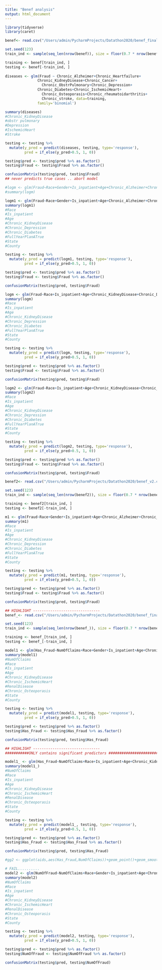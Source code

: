 ```yaml
---
title: "Benef analysis"
output: html_document
---
```


```r
library(tidyverse)
library(caret)

benef<- read.csv("/Users/admin/PycharmProjects/Datathon2020/benef_final.csv")

set.seed(123)
train_ind <- sample(seq_len(nrow(benef)), size = floor(0.7 * nrow(benef)))

training <- benef[train_ind, ]
testing <- benef[-train_ind, ]
 
diseases <- glm(Fraud ~ Chronic_Alzheimer+Chronic_Heartfailure+       
               Chronic_KidneyDisease+Chronic_Cancer+
                 Chronic_ObstrPulmonary+Chronic_Depression+
               Chronic_Diabetes+Chronic_IschemicHeart+
                 Chronic_Osteoporasis+Chronic_rheumatoidarthritis+
                 Chronic_stroke, data=training,
               family='binomial')

summary(diseases)
#Chronic_KidneyDisease
#obstr pulmonary 
#Depression
#IschemicHeart 
#Stroke

testing <- testing %>% 
  mutate(y_pred = predict(diseases, testing, type='response'),
         pred = if_else(y_pred>0.5, 1, 0))

testing$pred <- testing$pred %>% as.factor()
testing$Fraud <- testing$Fraud %>% as.factor()

confusionMatrix(testing$pred, testing$Fraud)
## never predicts true cases .. abort model

```
```r
#logm <- glm(Fraud~Race+Gender+Is_inpatient+Age+Chronic_Alzheimer+Chronic_Heartfailure+Chronic_KidneyDisease+Chronic_Cancer+Chronic_ObstrPulmonary+Chronic_Depression+Chronic_Diabetes+Chronic_IschemicHeart+Chronic_Osteoporasis+Chronic_rheumatoidarthritis+Chronic_stroke+RenalDisease+FullYearPlanA+FullYearPlanB, data=benef, family="binomial")
#summary(logm)

logm1 <- glm(Fraud~Race+Gender+Is_inpatient+Age+Chronic_Alzheimer+Chronic_Heartfailure+Chronic_KidneyDisease+Chronic_Cancer+Chronic_ObstrPulmonary+Chronic_Depression+Chronic_Diabetes+Chronic_IschemicHeart+Chronic_Osteoporasis+Chronic_rheumatoidarthritis+Chronic_stroke+RenalDisease+FullYearPlanA+FullYearPlanB+State+County, data=benef, family="binomial")
summary(logm1)
#Race
#Is_inpatient
#Age
#Chronic_KidneyDisease
#Chronic_Depression
#Chronic_Diabetes
#FullYearPlanATrue
#State
#County

testing <- testing %>% 
  mutate(y_pred = predict(logm1, testing, type='response'),
         pred = if_else(y_pred>0.5, 1, 0))

testing$pred <- testing$pred %>% as.factor()
testing$Fraud <- testing$Fraud %>% as.factor()

confusionMatrix(testing$pred, testing$Fraud)

```

```r
logm <- glm(Fraud~Race+Is_inpatient+Age+Chronic_KidneyDisease+Chronic_Depression+Chronic_Diabetes+FullYearPlanA+State+County, data=benef, family="binomial")
summary(logm)
#Race
#Is_inpatient
#Age
#Chronic_KidneyDisease
#Chronic_Depression
#Chronic_Diabetes
#FullYearPlanATrue
#State
#County

testing <- testing %>% 
  mutate(y_pred = predict(logm, testing, type='response'),
         pred = if_else(y_pred>0.5, 1, 0))

testing$pred <- testing$pred %>% as.factor()
testing$Fraud <- testing$Fraud %>% as.factor()

confusionMatrix(testing$pred, testing$Fraud)


```

```r
logm2 <- glm(Fraud~Race+Is_inpatient+Age+Chronic_KidneyDisease+Chronic_Depression+FullYearPlanA+State+County, data=benef, family="binomial")
summary(logm2)
#Race
#Is_inpatient
#Age
#Chronic_KidneyDisease
#Chronic_Depression
#Chronic_Diabetes
#FullYearPlanATrue
#State
#County

testing <- testing %>% 
  mutate(y_pred = predict(logm2, testing, type='response'),
         pred = if_else(y_pred>0.5, 1, 0))

testing$pred <- testing$pred %>% as.factor()
testing$Fraud <- testing$Fraud %>% as.factor()

confusionMatrix(testing$pred, testing$Fraud)
```

```r
benef2<- read.csv("/Users/admin/PycharmProjects/Datathon2020/benef_v2.csv")

set.seed(123)
train_ind <- sample(seq_len(nrow(benef2)), size = floor(0.7 * nrow(benef2)))

training <- benef2[train_ind, ]
testing <- benef2[-train_ind, ]

m1 <- glm(Fraud~Race+Gender+Is_inpatient+Age+Chronic_Alzheimer+Chronic_Heartfailure+Chronic_KidneyDisease+Chronic_Cancer+Chronic_ObstrPulmonary+Chronic_Depression+Chronic_Diabetes+Chronic_IschemicHeart+Chronic_Osteoporasis+Chronic_rheumatoidarthritis+RenalDisease+FullYearPlanA+FullYearPlanB+State+County+ChronicDisease_Num, data=benef2, family="binomial")
summary(m1)
#Race
#Is_inpatient
#Age
#Chronic_KidneyDisease
#Chronic_Depression
#Chronic_Diabetes
#FullYearPlanATrue
#State
#County

testing <- testing %>% 
  mutate(y_pred = predict(m1, testing, type='response'),
         pred = if_else(y_pred>0.5, 1, 0))

testing$pred <- testing$pred %>% as.factor()
testing$Fraud <- testing$Fraud %>% as.factor()

confusionMatrix(testing$pred, testing$Fraud)

```

```r
## HIGHLIGHT -------------------------------
benef_<- read.csv("/Users/admin/PycharmProjects/Datathon2020/benef_final_fix.csv")

set.seed(123)
train_ind <- sample(seq_len(nrow(benef_)), size = floor(0.7 * nrow(benef_)))

training <- benef_[train_ind, ]
testing <- benef_[-train_ind, ]

model1 <- glm(Has_Fraud~NumOfClaims+Race+Gender+Is_inpatient+Age+Chronic_Alzheimer+Chronic_Heartfailure+Chronic_KidneyDisease+Chronic_Cancer+Chronic_ObstrPulmonary+Chronic_Depression+Chronic_Diabetes+Chronic_IschemicHeart+Chronic_Osteoporasis+Chronic_rheumatoidarthritis+RenalDisease+FullYearPlanA+FullYearPlanB+State+County+  Chronic_stroke, data=benef_, family="binomial")
summary(model1)
#NumOfClaims
#Race
#Is_inpatient
#Age
#Chronic_KidneyDisease
#Chronic_IschemicHeart
#RenalDisease
#Chronic_Osteoporasis
#State
#County

testing <- testing %>% 
  mutate(y_pred = predict(model1, testing, type='response'),
         pred = if_else(y_pred>0.5, 1, 0))

testing$pred <- testing$pred %>% as.factor()
testing$Has_Fraud <- testing$Has_Fraud %>% as.factor()

confusionMatrix(testing$pred, testing$Has_Fraud)
```

```r
## HIGHLIGHT -------------------------------
###########ONLY contains significant predictors #################################

model1_ <- glm(Has_Fraud~NumOfClaims+Race+Is_inpatient+Age+Chronic_KidneyDisease+Chronic_IschemicHeart+Chronic_Osteoporasis+RenalDisease+State+County, data=benef_, family="binomial")
summary(model1_)
#NumOfClaims
#Race
#Is_inpatient
#Age
#Chronic_KidneyDisease
#Chronic_IschemicHeart
#RenalDisease
#Chronic_Osteoporasis
#State
#County

testing <- testing %>% 
  mutate(y_pred = predict(model1_, testing, type='response'),
         pred = if_else(y_pred>0.5, 1, 0))

testing$pred <- testing$pred %>% as.factor()
testing$Has_Fraud <- testing$Has_Fraud %>% as.factor()

confusionMatrix(testing$pred, testing$Has_Fraud)

#gg2 <- ggplot(aids,aes(Has_Fraud,NumOfClaims))+geom_point()+geom_smooth(method="glm",formula=model1_,method.args=list(family="binomial"))
```

```r
# FAIL..........
model2 <- glm(NumOfFraud~NumOfClaims+Race+Gender+Is_inpatient+Age+Chronic_Alzheimer+Chronic_Heartfailure+Chronic_KidneyDisease+Chronic_Cancer+Chronic_ObstrPulmonary+Chronic_Depression+Chronic_Diabetes+Chronic_IschemicHeart+Chronic_Osteoporasis+Chronic_rheumatoidarthritis+RenalDisease+FullYearPlanA+FullYearPlanB+State+County+  Chronic_stroke, data=benef_, family="poisson")
summary(model2)
#NumOfClaims
#Race
#Is_inpatient
#Age
#Chronic_KidneyDisease
#Chronic_IschemicHeart
#RenalDisease
#Chronic_Osteoporasis
#State
#County

testing <- testing %>% 
  mutate(y_pred = predict(model2, testing, type='response'),
         pred = if_else(y_pred>0.5, 1, 0))

testing$pred <- testing$pred %>% as.factor()
testing$NumOfFraud <- testing$NumOfFraud %>% as.factor()

confusionMatrix(testing$pred, testing$NumOfFraud)

```












